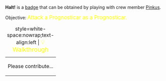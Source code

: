 '''Halt!''' is a [[Badges|badge]] that can be obtained by playing with crew member [[Pinkus_von_Presswald|Pinkus]].

Objective: <big style="color:yellow">Attack a Prognosticar as a Prognosticar.</big>

{| class="mw-collapsible mw-collapsed"
|+ style=white-space:nowrap;text-align:left | <big style="color:yellow">💡 Walkthrough</big>
|-
| Please contribute...
|}